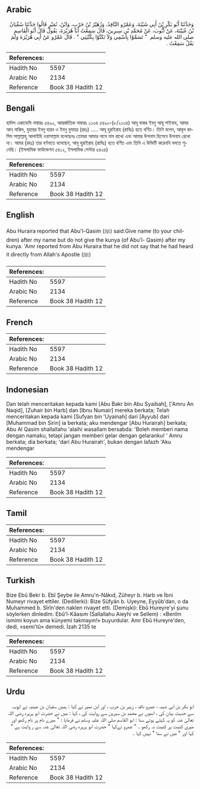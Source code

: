 ## Arabic


<div dir="rtl" lang="ar" style={{fontSize:'larger',backgroundColor:'#f8f9fa',padding:20}}>
وَحَدَّثَنَا أَبُو بَكْرِ بْنُ أَبِي شَيْبَةَ، وَعَمْرٌو النَّاقِدُ، وَزُهَيْرُ بْنُ حَرْبٍ، وَابْنُ، نُمَيْرٍ قَالُوا حَدَّثَنَا سُفْيَانُ بْنُ عُيَيْنَةَ، عَنْ أَيُّوبَ، عَنْ مُحَمَّدِ بْنِ سِيرِينَ، قَالَ سَمِعْتُ أَبَا هُرَيْرَةَ، يَقُولُ قَالَ أَبُو الْقَاسِمِ صلى الله عليه وسلم ‏ "‏ تَسَمَّوْا بِاسْمِي وَلاَ تَكَنَّوْا بِكُنْيَتِي ‏"‏ ‏.‏ قَالَ عَمْرٌو عَنْ أَبِي هُرَيْرَةَ وَلَمَ يَقُلْ سَمِعْتُ ‏.‏
</div>
<div style={{backgroundColor:'#f8f9fa',padding:20, marginBottom: 10}}><table> <thead> <tr> <th>References:</th> <th></th> </tr> </thead> <tbody><tr><td>Hadith No</td><td>5597</td></tr><tr><td>Arabic No</td><td>2134</td></tr><tr><td>Reference</td><td>Book 38 Hadith 12</td></tr></tbody></table></div>

## Bengali


<div dir="ltr" lang="bn" style={{fontSize:'larger',backgroundColor:'#f8f9fa',padding:20}}>
হাদিস একাডেমি নাম্বারঃ ৫৪৯০, আন্তর্জাতিক নাম্বারঃ ২১৩৪ ৫৪৯০-(৮/২১৩৪) আবূ বাকর ইবনু আবূ শাইবাহ, আমর আন্‌ নাকিদ, যুহায়র ইবনু হারব ও ইবনু নুমায়র (রহঃ) ..... আবূ হুরাইরাহ (রাযিঃ) হতে বর্ণিত। তিনি বলেন, আবূল কাসিম সাল্লাল্লাহু আলাইহি ওয়াসাল্লাম বলেছেনঃ তোমরা আমার নামে নাম রাখো এবং আমার উপনাম হিসেবে উপনাম রেখো না। আমর (রহঃ) তার বর্ণনাতে বলেছেন, আবূ হুরাইরাহ (রাযিঃ) হতে বর্ণিত এবং তিনি এ উক্তিটি করেননি বলতে শুনেছি। (ইসলামিক ফাউন্ডেশন ৫৪১২, ইসলামিক সেন্টার ৫৪৩৪)
</div>
<div style={{backgroundColor:'#f8f9fa',padding:20, marginBottom: 10}}><table> <thead> <tr> <th>References:</th> <th></th> </tr> </thead> <tbody><tr><td>Hadith No</td><td>5597</td></tr><tr><td>Arabic No</td><td>2134</td></tr><tr><td>Reference</td><td>Book 38 Hadith 12</td></tr></tbody></table></div>

## English


<div dir="ltr" lang="en" style={{fontSize:'larger',backgroundColor:'#f8f9fa',padding:20}}>
Abu Huraira reported that Abu'l-Qasim (ﷺ) said:Give name (to your children) after my name but do not give the kunya (of Abu'l- Qasim) after my kunya. 'Amr reported from Abu Huraira that he did not say that he had heard it directly from Allah's Apostle (ﷺ)
</div>
<div style={{backgroundColor:'#f8f9fa',padding:20, marginBottom: 10}}><table> <thead> <tr> <th>References:</th> <th></th> </tr> </thead> <tbody><tr><td>Hadith No</td><td>5597</td></tr><tr><td>Arabic No</td><td>2134</td></tr><tr><td>Reference</td><td>Book 38 Hadith 12</td></tr></tbody></table></div>

## French


<div dir="ltr" lang="fr" style={{fontSize:'larger',backgroundColor:'#f8f9fa',padding:20}}>

</div>
<div style={{backgroundColor:'#f8f9fa',padding:20, marginBottom: 10}}><table> <thead> <tr> <th>References:</th> <th></th> </tr> </thead> <tbody><tr><td>Hadith No</td><td>5597</td></tr><tr><td>Arabic No</td><td>2134</td></tr><tr><td>Reference</td><td>Book 38 Hadith 12</td></tr></tbody></table></div>

## Indonesian


<div dir="ltr" lang="id" style={{fontSize:'larger',backgroundColor:'#f8f9fa',padding:20}}>
Dan telah menceritakan kepada kami [Abu Bakr bin Abu Syaibah], ['Amru An Naqid], [Zuhair bin Harb] dan [Ibnu Numair] mereka berkata; Telah menceritakan kepada kami [Sufyan bin 'Uyainah] dari [Ayyub] dari [Muhammad bin Sirin] ia berkata; aku mendengar [Abu Hurairah] berkata; Abu Al Qasim shallallahu 'alaihi wasallam bersabda: 'Boleh memberi nama dengan namaku, tetapi jangan memberi gelar dengan gelaranku! ' Amru berkata; dia berkata; 'dari Abu Hurairah', bukan dengan lafazh 'Aku mendengar
</div>
<div style={{backgroundColor:'#f8f9fa',padding:20, marginBottom: 10}}><table> <thead> <tr> <th>References:</th> <th></th> </tr> </thead> <tbody><tr><td>Hadith No</td><td>5597</td></tr><tr><td>Arabic No</td><td>2134</td></tr><tr><td>Reference</td><td>Book 38 Hadith 12</td></tr></tbody></table></div>

## Tamil


<div dir="ltr" lang="ta" style={{fontSize:'larger',backgroundColor:'#f8f9fa',padding:20}}>

</div>
<div style={{backgroundColor:'#f8f9fa',padding:20, marginBottom: 10}}><table> <thead> <tr> <th>References:</th> <th></th> </tr> </thead> <tbody><tr><td>Hadith No</td><td>5597</td></tr><tr><td>Arabic No</td><td>2134</td></tr><tr><td>Reference</td><td>Book 38 Hadith 12</td></tr></tbody></table></div>

## Turkish


<div dir="ltr" lang="tr" style={{fontSize:'larger',backgroundColor:'#f8f9fa',padding:20}}>
Bize Ebû Bekr b. Ebî Şeybe ile Amru'n-Nâkıd, Züheyr b. Harb ve İbni Numeyr rivayet ettiler. (Dedilerki): Bize Süfyân b. Uyeyne, Eyyûb'dan, o da Muhammed b. Sîrîn'den naklen rivayet etti. (Demişki): Ebû Hureyre'yi şunu söylerken dinledim. Ebû'l-Kâasım (Sallallahu Aieyhi ve Sellem) : «Benîm ismimi koyun ama künyemi takmayın!» buyurdular. Amr Ebû Hureyre'den, dedi, «semi'tû» demedi. İzah 2135 te
</div>
<div style={{backgroundColor:'#f8f9fa',padding:20, marginBottom: 10}}><table> <thead> <tr> <th>References:</th> <th></th> </tr> </thead> <tbody><tr><td>Hadith No</td><td>5597</td></tr><tr><td>Arabic No</td><td>2134</td></tr><tr><td>Reference</td><td>Book 38 Hadith 12</td></tr></tbody></table></div>

## Urdu


<div dir="rtl" lang="ur" style={{fontSize:'larger',backgroundColor:'#f8f9fa',padding:20}}>
ابو بکر بن ابی شیبہ ، عمرو ناقد ، زہیر بن حرب ، اور ابن نمیر نے کہا : ہمیں سفیان بن عینیہ نے ایوب سے حدیث بیان کی ، انھوں نے محمد بن سیرین سے روایت کی ، کہا : میں نے حضرت ابو ہریرہ رضی اللہ تعالیٰ عنہ کو یہ کہتے ہوئے سنا : ابو القاسم صلی اللہ علیہ وسلم نے فرمایا : " میرے نام پر نام رکھو اور میری کنیت پر کنیت نہ رکھو ۔ " عمرو نےکہا " حضرت ابو ہریرہ رضی اللہ تعالیٰ عنہ سے ر وایت ہے " کہا اور " میں نے سنا " نہیں کہا ۔
</div>
<div style={{backgroundColor:'#f8f9fa',padding:20, marginBottom: 10}}><table> <thead> <tr> <th>References:</th> <th></th> </tr> </thead> <tbody><tr><td>Hadith No</td><td>5597</td></tr><tr><td>Arabic No</td><td>2134</td></tr><tr><td>Reference</td><td>Book 38 Hadith 12</td></tr></tbody></table></div>